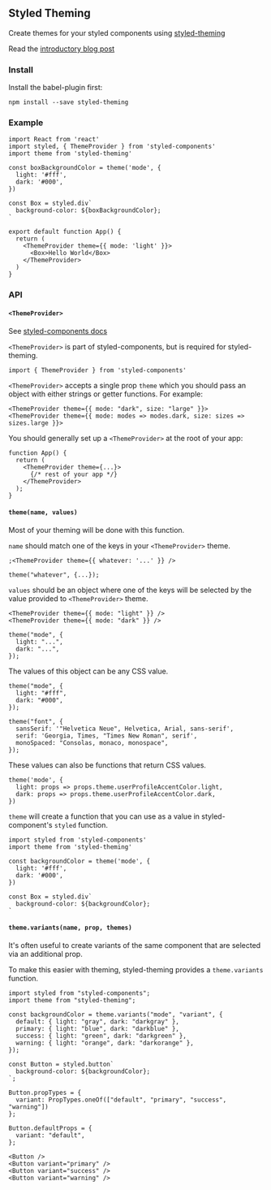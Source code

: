 
## Styled Theming

Create themes for your styled components using
[styled-theming](https://github.com/styled-components/styled-theming)

<StyledThemingExample />

Read the [introductory blog post](http://thejameskyle.com/styled-theming.html)

### Install

Install the babel-plugin first:

```
npm install --save styled-theming
```

### Example

```tsx
import React from 'react'
import styled, { ThemeProvider } from 'styled-components'
import theme from 'styled-theming'

const boxBackgroundColor = theme('mode', {
  light: '#fff',
  dark: '#000',
})

const Box = styled.div`
  background-color: ${boxBackgroundColor};
`

export default function App() {
  return (
    <ThemeProvider theme={{ mode: 'light' }}>
      <Box>Hello World</Box>
    </ThemeProvider>
  )
}
```

### API

#### `<ThemeProvider>`

See [styled-components docs](https://www.styled-components.com/docs/advanced#theming)

`<ThemeProvider>` is part of styled-components, but is required for
styled-theming.

```tsx
import { ThemeProvider } from 'styled-components'
```

`<ThemeProvider>` accepts a single prop `theme` which you should pass an
object with either strings or getter functions. For example:

```tsx
<ThemeProvider theme={{ mode: "dark", size: "large" }}>
<ThemeProvider theme={{ mode: modes => modes.dark, size: sizes => sizes.large }}>
```

You should generally set up a `<ThemeProvider>` at the root of your app:

```tsx
function App() {
  return (
    <ThemeProvider theme={...}>
      {/* rest of your app */}
    </ThemeProvider>
  );
}
```

#### `theme(name, values)`

Most of your theming will be done with this function.

`name` should match one of the keys in your `<ThemeProvider>` theme.

```tsx
;<ThemeProvider theme={{ whatever: '...' }} />
```

```tsx
theme("whatever", {...});
```

`values` should be an object where one of the keys will be selected by the
value provided to `<ThemeProvider>` theme.

```tsx
<ThemeProvider theme={{ mode: "light" }} />
<ThemeProvider theme={{ mode: "dark" }} />

theme("mode", {
  light: "...",
  dark: "...",
});
```

The values of this object can be any CSS value.

```tsx
theme("mode", {
  light: "#fff",
  dark: "#000",
});

theme("font", {
  sansSerif: '"Helvetica Neue", Helvetica, Arial, sans-serif',
  serif: 'Georgia, Times, "Times New Roman", serif',
  monoSpaced: "Consolas, monaco, monospace",
});
```

These values can also be functions that return CSS values.

```tsx
theme('mode', {
  light: props => props.theme.userProfileAccentColor.light,
  dark: props => props.theme.userProfileAccentColor.dark,
})
```

`theme` will create a function that you can use as a value in
styled-component's `styled` function.

```tsx
import styled from 'styled-components'
import theme from 'styled-theming'

const backgroundColor = theme('mode', {
  light: '#fff',
  dark: '#000',
})

const Box = styled.div`
  background-color: ${backgroundColor};
`
```

#### `theme.variants(name, prop, themes)`

It's often useful to create variants of the same component that are selected
via an additional prop.

To make this easier with theming, styled-theming provides a
`theme.variants` function.

```tsx
import styled from "styled-components";
import theme from "styled-theming";

const backgroundColor = theme.variants("mode", "variant", {
  default: { light: "gray", dark: "darkgray" },
  primary: { light: "blue", dark: "darkblue" },
  success: { light: "green", dark: "darkgreen" },
  warning: { light: "orange", dark: "darkorange" },
});

const Button = styled.button`
  background-color: ${backgroundColor};
`;

Button.propTypes = {
  variant: PropTypes.oneOf(["default", "primary", "success", "warning"])
};

Button.defaultProps = {
  variant: "default",
};

<Button />
<Button variant="primary" />
<Button variant="success" />
<Button variant="warning" />
```
